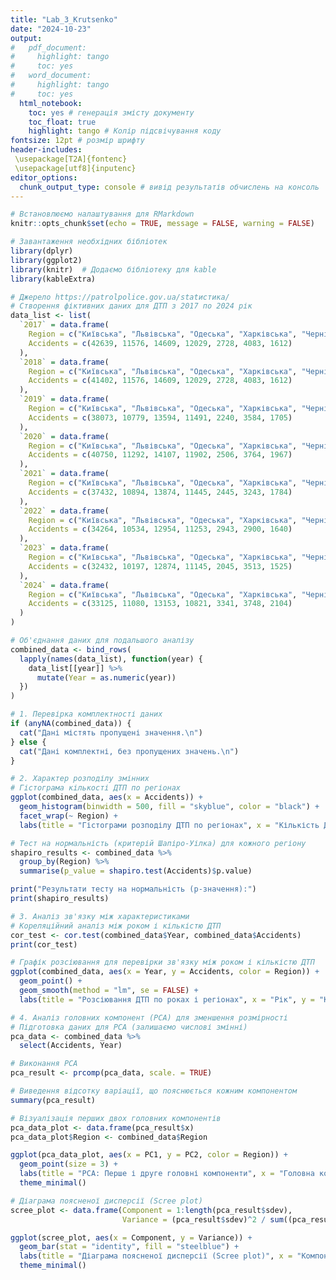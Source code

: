 ```yaml
---
title: "Lab_3_Krutsenko"
date: "2024-10-23"
output:
#   pdf_document:
#     highlight: tango
#     toc: yes
#   word_document:
#     highlight: tango
#     toc: yes
  html_notebook:
    toc: yes # генерація змісту документу
    toc_float: true
    highlight: tango # Колір підсвічування коду
fontsize: 12pt # розмір шрифту
header-includes:
 \usepackage[T2A]{fontenc}
 \usepackage[utf8]{inputenc}
editor_options: 
  chunk_output_type: console # вивід результатів обчислень на консоль
---
```

```r
# Встановлюємо налаштування для RMarkdown
knitr::opts_chunk$set(echo = TRUE, message = FALSE, warning = FALSE)

# Завантаження необхідних бібліотек
library(dplyr)
library(ggplot2)
library(knitr)  # Додаємо бібліотеку для kable
library(kableExtra)
```
```r
# Джерело https://patrolpolice.gov.ua/statистика/
# Створення фіктивних даних для ДТП з 2017 по 2024 рік
data_list <- list(
  `2017` = data.frame(
    Region = c("Київська", "Львівська", "Одеська", "Харківська", "Чернігівська", "Полтавська", "Кропивницька"),
    Accidents = c(42639, 11576, 14609, 12029, 2728, 4083, 1612)
  ),
  `2018` = data.frame(
    Region = c("Київська", "Львівська", "Одеська", "Харківська", "Чернігівська", "Полтавська", "Кропивницька"),
    Accidents = c(41402, 11576, 14609, 12029, 2728, 4083, 1612)
  ),
  `2019` = data.frame(
    Region = c("Київська", "Львівська", "Одеська", "Харківська", "Чернігівська", "Полтавська", "Кропивницька"),
    Accidents = c(38073, 10779, 13594, 11491, 2240, 3584, 1705)
  ),
  `2020` = data.frame(
    Region = c("Київська", "Львівська", "Одеська", "Харківська", "Чернігівська", "Полтавська", "Кропивницька"),
    Accidents = c(40750, 11292, 14107, 11902, 2506, 3764, 1967)
  ),
  `2021` = data.frame(
    Region = c("Київська", "Львівська", "Одеська", "Харківська", "Чернігівська", "Полтавська", "Кропивницька"),
    Accidents = c(37432, 10894, 13874, 11445, 2445, 3243, 1784)
  ),
  `2022` = data.frame(
    Region = c("Київська", "Львівська", "Одеська", "Харківська", "Чернігівська", "Полтавська", "Кропивницька"),
    Accidents = c(34264, 10534, 12954, 11253, 2943, 2900, 1640)
  ),
  `2023` = data.frame(
    Region = c("Київська", "Львівська", "Одеська", "Харківська", "Чернігівська", "Полтавська", "Кропивницька"),
    Accidents = c(32432, 10197, 12874, 11145, 2045, 3513, 1525)
  ),
  `2024` = data.frame(
    Region = c("Київська", "Львівська", "Одеська", "Харківська", "Чернігівська", "Полтавська", "Кропивницька"),
    Accidents = c(33125, 11080, 13153, 10821, 3341, 3748, 2104)
  )
)

# Об'єднання даних для подальшого аналізу
combined_data <- bind_rows(
  lapply(names(data_list), function(year) {
    data_list[[year]] %>%
      mutate(Year = as.numeric(year))
  })
)

# 1. Перевірка комплектності даних
if (anyNA(combined_data)) {
  cat("Дані містять пропущені значення.\n")
} else {
  cat("Дані комплектні, без пропущених значень.\n")
}

# 2. Характер розподілу змінних
# Гістограма кількості ДТП по регіонах
ggplot(combined_data, aes(x = Accidents)) +
  geom_histogram(binwidth = 500, fill = "skyblue", color = "black") +
  facet_wrap(~ Region) +
  labs(title = "Гістограми розподілу ДТП по регіонах", x = "Кількість ДТП", y = "Частота")

# Тест на нормальність (критерій Шапіро-Уілка) для кожного регіону
shapiro_results <- combined_data %>%
  group_by(Region) %>%
  summarise(p_value = shapiro.test(Accidents)$p.value)

print("Результати тесту на нормальність (p-значення):")
print(shapiro_results)

# 3. Аналіз зв'язку між характеристиками
# Кореляційний аналіз між роком і кількістю ДТП
cor_test <- cor.test(combined_data$Year, combined_data$Accidents)
print(cor_test)

# Графік розсіювання для перевірки зв'язку між роком і кількістю ДТП
ggplot(combined_data, aes(x = Year, y = Accidents, color = Region)) +
  geom_point() +
  geom_smooth(method = "lm", se = FALSE) +
  labs(title = "Розсіювання ДТП по роках і регіонах", x = "Рік", y = "Кількість ДТП")

# 4. Аналіз головних компонент (PCA) для зменшення розмірності
# Підготовка даних для PCA (залишаємо числові змінні)
pca_data <- combined_data %>%
  select(Accidents, Year)

# Виконання PCA
pca_result <- prcomp(pca_data, scale. = TRUE)

# Виведення відсотку варіації, що пояснюється кожним компонентом
summary(pca_result)

# Візуалізація перших двох головних компонентів
pca_data_plot <- data.frame(pca_result$x)
pca_data_plot$Region <- combined_data$Region

ggplot(pca_data_plot, aes(x = PC1, y = PC2, color = Region)) +
  geom_point(size = 3) +
  labs(title = "PCA: Перше і друге головні компоненти", x = "Головна компонента 1", y = "Головна компонента 2") +
  theme_minimal()

# Діаграма поясненої дисперсії (Scree plot)
scree_plot <- data.frame(Component = 1:length(pca_result$sdev), 
                         Variance = (pca_result$sdev)^2 / sum((pca_result$sdev)^2) * 100)

ggplot(scree_plot, aes(x = Component, y = Variance)) +
  geom_bar(stat = "identity", fill = "steelblue") +
  labs(title = "Діаграма поясненої дисперсії (Scree plot)", x = "Компонента", y = "Пояснена варіація (%)") +
  theme_minimal()
```